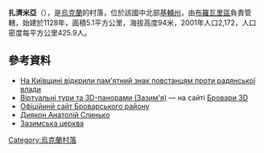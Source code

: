 <!-- 檔案不存在 [[Image:Свято-Воскресенська_церква_у_Зазим'ї.jpg|right]] -->

{{coord|50|34|5|N|30|41|0|E|scale:30000|display=title}}

'''扎濟米亞'''（{{lang-uk|Зазим'я}}），是[[烏克蘭|烏克蘭]]的村落，位於該國中北部[[基輔州|基輔州]]，由[[布羅瓦里區|布羅瓦里區]]負責管轄，始建於1128年，面積5.1平方公里，海拔高度94米，2001年人口2,172，人口密度每平方公里425.9人。

==參考資料==
* [http://www.istpravda.com.ua/short/2013/05/23/124568/ На Київщині відкрили пам'ятний знак повстанцям проти радянської влади] {{Wayback|url=http://www.istpravda.com.ua/short/2013/05/23/124568/ |date=20171011233120 }}
* [https://web.archive.org/web/20140621160212/http://brovary3d.com.ua/tag/zazyme Віртуальні тури та 3D-панорами (Зазим'я)] — на сайті [https://web.archive.org/web/20170509152003/http://brovary3d.com.ua/ Бровари 3D]
* [http://brovary-region.gov.ua/index.php?option=com_content&task=view&id=26&Itemid= Офіційинй сайт Броварського району]{{dead link|date=2018年3月 |bot=InternetArchiveBot |fix-attempted=yes }}
* [http://www.zazimye.info/ Диякон Анатолій Слинько] {{Wayback|url=http://www.zazimye.info/ |date=20170208163704 }}
* [http://zazimye.org.ua/ Зазимська церква] {{Wayback|url=http://zazimye.org.ua/ |date=20151123025659 }}

{{Ukraine-geo-stub}}
[[Category:烏克蘭村落|Category:烏克蘭村落]]